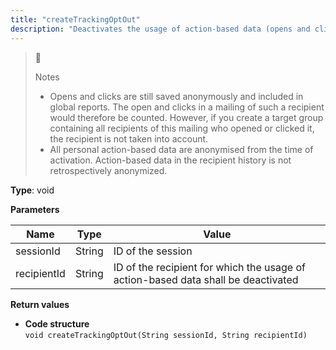 ```yaml
---
title: "createTrackingOptOut"
description: "Deactivates the usage of action-based data (opens and clicks) for a recipient in Optimizely Campaign."
---
```


> 📘
> 
> Notes
> 
> * Opens and clicks are still saved anonymously and included in global reports. The open and clicks in a mailing of such a recipient would therefore be counted. However, if you create a target group containing all recipients of this mailing who opened or clicked it, the recipient is not taken into account.
> * All personal action-based data are anonymised from the time of activation. Action-based data in the recipient history is not retrospectively anonymized.

**Type**: void

**Parameters**

| Name        | Type   | Value                                                                             |
| ----------- | ------ | --------------------------------------------------------------------------------- |
| sessionId   | String | ID of the session                                                                 |
| recipientId | String | ID of the recipient for which the usage of action-based data shall be deactivated |

**Return values**

* **Code structure**  
`void createTrackingOptOut(String sessionId, String recipientId)  
`